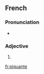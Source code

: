 ==French==

===Pronunciation===
* {{IPA|/pikɑ̃t/|lang=fr}}

===Adjective===
{{infl|fr|adjective form|g=f}}

# {{feminine of|piquant}}

[[fr:piquante]]